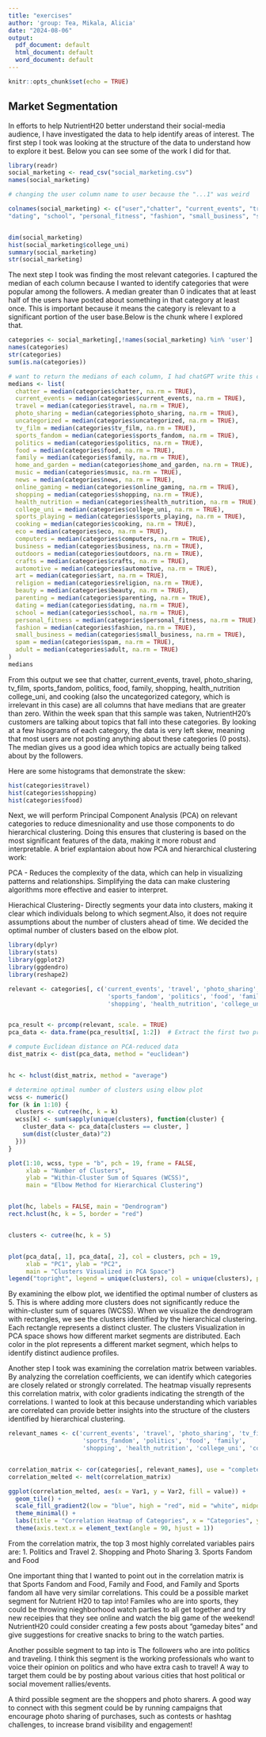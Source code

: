 ```yaml
---
title: "exercises"
author: 'group: Tea, Mikala, Alicia'
date: "2024-08-06"
output:
  pdf_document: default
  html_document: default
  word_document: default
---
```


```r
knitr::opts_chunk$set(echo = TRUE)

```


## Market Segmentation

In efforts to help NutrientH20 better understand their social-media audience, I have investigated the data to help identify areas of interest. The first step I took was looking at the structure of the data to understand how to explore it best. Below you can see some of the work I did for that. 

```r
library(readr)
social_marketing <- read_csv("social_marketing.csv")
names(social_marketing)

# changing the user column name to user because the "...1" was weird

colnames(social_marketing) <- c("user","chatter", "current_events", "travel", "photo_sharing", "uncategorized",  "tv_film", "sports_fandom", "politics", "food", "family", "home_and_garden", "music", "news", "online_gaming", "shopping", "health_nutrition", "college_uni",  "sports_playing", "cooking", "eco", "computers", "business", "outdoors", "crafts", "automotive", "art", "religion", "beauty", "parenting", 
"dating", "school", "personal_fitness", "fashion", "small_business", "spam",  "adult")


dim(social_marketing)
hist(social_marketing$college_uni)
summary(social_marketing)
str(social_marketing)

```

The next step I took was finding the most relevant categories. I captured the median of each column because I wanted to identify categories that were popular among the followers. A median greater than 0 indicates that at least half of the users have posted about something in that category at least once. This is important because it means the category is relevant to a significant portion of the user base.Below is the chunk where I explored that. 

```r
categories <- social_marketing[,!names(social_marketing) %in% 'user']
names(categories)
str(categories)
sum(is.na(categories))

# want to return the medians of each column, I had chatGPT write this chunk for me because I didn't wanna write the same thing over and over because I couldn't get the for loop to work properly
medians <- list(
  chatter = median(categories$chatter, na.rm = TRUE),
  current_events = median(categories$current_events, na.rm = TRUE),
  travel = median(categories$travel, na.rm = TRUE),
  photo_sharing = median(categories$photo_sharing, na.rm = TRUE),
  uncategorized = median(categories$uncategorized, na.rm = TRUE),
  tv_film = median(categories$tv_film, na.rm = TRUE),
  sports_fandom = median(categories$sports_fandom, na.rm = TRUE),
  politics = median(categories$politics, na.rm = TRUE),
  food = median(categories$food, na.rm = TRUE),
  family = median(categories$family, na.rm = TRUE),
  home_and_garden = median(categories$home_and_garden, na.rm = TRUE),
  music = median(categories$music, na.rm = TRUE),
  news = median(categories$news, na.rm = TRUE),
  online_gaming = median(categories$online_gaming, na.rm = TRUE),
  shopping = median(categories$shopping, na.rm = TRUE),
  health_nutrition = median(categories$health_nutrition, na.rm = TRUE),
  college_uni = median(categories$college_uni, na.rm = TRUE),
  sports_playing = median(categories$sports_playing, na.rm = TRUE),
  cooking = median(categories$cooking, na.rm = TRUE),
  eco = median(categories$eco, na.rm = TRUE),
  computers = median(categories$computers, na.rm = TRUE),
  business = median(categories$business, na.rm = TRUE),
  outdoors = median(categories$outdoors, na.rm = TRUE),
  crafts = median(categories$crafts, na.rm = TRUE),
  automotive = median(categories$automotive, na.rm = TRUE),
  art = median(categories$art, na.rm = TRUE),
  religion = median(categories$religion, na.rm = TRUE),
  beauty = median(categories$beauty, na.rm = TRUE),
  parenting = median(categories$parenting, na.rm = TRUE),
  dating = median(categories$dating, na.rm = TRUE),
  school = median(categories$school, na.rm = TRUE),
  personal_fitness = median(categories$personal_fitness, na.rm = TRUE),
  fashion = median(categories$fashion, na.rm = TRUE),
  small_business = median(categories$small_business, na.rm = TRUE),
  spam = median(categories$spam, na.rm = TRUE),
  adult = median(categories$adult, na.rm = TRUE)
)
medians
```

From this output we see that chatter, current_events, travel, photo_sharing, tv_film, sports_fandom, politics, food, family, shopping, health_nutrition college_uni, and cooking (also the uncategorized category, which is irrelevant in this case) are all columns that have medians that are greater than zero. Within the week span that this sample was taken, NutrientH20's customers are  talking about topics that fall into these categories. By looking at a few hisograms of each category, the data is very left skew, meaning that most users are not posting anything about these categories (0 posts). The median gives us a good idea which topics are actually being talked about by the followers. 

Here are some histograms that demonstrate the skew:
```r
hist(categories$travel)
hist(categories$shopping)
hist(categories$food)
```

Next, we will perform Principal Component Analysis (PCA) on relevant categories to reduce dimesnionality and use those components to do hierarchical clustering. Doing this ensures that clustering is based on the most significant features of the data, making it more robust and interpretable. A brief explantaion about how PCA and hierarchical clustering work: 

PCA - Reduces the complexity of the data, which can help in visualizing patterns and relationships. Simplifying the data can make clustering algorithms more effective and easier to interpret.

Hierachical Clustering- Directly segments your data into clusters, making it clear which individuals belong to which segment.Also, it does not require assumptions about the number of clusters ahead of time. We decided the optimal number of clusters based on the elbow plot. 

```r
library(dplyr)
library(stats)
library(ggplot2)
library(ggdendro)
library(reshape2)
```

```r
relevant <- categories[, c('current_events', 'travel', 'photo_sharing', 'tv_film', 
                            'sports_fandom', 'politics', 'food', 'family', 
                            'shopping', 'health_nutrition', 'college_uni', 'cooking')]


pca_result <- prcomp(relevant, scale. = TRUE)
pca_data <- data.frame(pca_result$x[, 1:2])  # Extract the first two principal components

# compute Euclidean distance on PCA-reduced data
dist_matrix <- dist(pca_data, method = "euclidean")


hc <- hclust(dist_matrix, method = "average")

# determine optimal number of clusters using elbow plot
wcss <- numeric()
for (k in 1:10) {
  clusters <- cutree(hc, k = k)
  wcss[k] <- sum(sapply(unique(clusters), function(cluster) {
    cluster_data <- pca_data[clusters == cluster, ]
    sum(dist(cluster_data)^2)
  }))
}

plot(1:10, wcss, type = "b", pch = 19, frame = FALSE,
     xlab = "Number of Clusters",
     ylab = "Within-Cluster Sum of Squares (WCSS)",
     main = "Elbow Method for Hierarchical Clustering")


plot(hc, labels = FALSE, main = "Dendrogram")
rect.hclust(hc, k = 5, border = "red") 


clusters <- cutree(hc, k = 5)


plot(pca_data[, 1], pca_data[, 2], col = clusters, pch = 19,
     xlab = "PC1", ylab = "PC2",
     main = "Clusters Visualized in PCA Space")
legend("topright", legend = unique(clusters), col = unique(clusters), pch = 19)
```

By examining the elbow plot, we identified the optimal number of clusters as 5. This is where adding more clusters does not significantly reduce the within-cluster sum of squares (WCSS). When we visualize the dendrogram with rectangles, we see the clusters identified by the hierarchical clustering. Each rectangle represents a distinct cluster. The clusters Visualization in PCA space shows how different market segments are distributed. Each color in the plot represents a different market segment, which helps to identify distinct audience profiles.

Another step I took was examining the correlation matrix between variables. By analyzing the correlation coefficients, we can identify which categories are closely related or strongly correlated. The heatmap visually represents this correlation matrix, with color gradients indicating the strength of the correlations. I wanted to look at this because understanding which variables are correlated can provide better insights into the structure of the clusters identified by hierarchical clustering.

```r
relevant_names <- c('current_events', 'travel', 'photo_sharing', 'tv_film', 
                     'sports_fandom', 'politics', 'food', 'family', 
                     'shopping', 'health_nutrition', 'college_uni', 'cooking')


correlation_matrix <- cor(categories[, relevant_names], use = "complete.obs")
correlation_melted <- melt(correlation_matrix)

ggplot(correlation_melted, aes(x = Var1, y = Var2, fill = value)) +
  geom_tile() +
  scale_fill_gradient2(low = "blue", high = "red", mid = "white", midpoint = 0, name = "Correlation") +
  theme_minimal() +
  labs(title = "Correlation Heatmap of Categories", x = "Categories", y = "Categories") +
  theme(axis.text.x = element_text(angle = 90, hjust = 1))
```

From the correlation matrix, the top 3 most highly correlated variables pairs are:
1. Politics and Travel 
2. Shopping and Photo Sharing
3. Sports Fandom and Food 

One important thing that I wanted to point out in the correlation matrix is that Sports Fandom and Food, Family and Food, and Family and Sports fandom all have very similar correlations. This could be a possible market segment for Nutrient H20 to tap into! Familes who are into sports, they could be throwing nieghborhood watch parties to all get together and try new receipies that they see online and watch the big game of the weekend! NutrientH20 could consider creating a few posts about "gameday bites" and give suggestions for creative snacks to bring to the watch parties. 

Another possible segment to tap into is The followers who are into politics and traveling. I think this segment is the working professionals who want to voice their opinion on politics and who have extra cash to travel! A way to target them could be by posting about various cities that host political or social movement rallies/events. 

A third possible segment are the shoppers and photo sharers. A good way to connect with this segment could be by running campaigns that encourage photo sharing of purchases, such as contests or hashtag challenges, to increase brand visibility and engagement!

